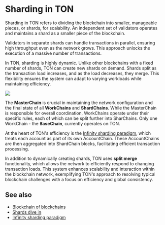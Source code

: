 
# Sharding in TON

Sharding in TON refers to dividing the blockchain into smaller, manageable pieces, or shards, for scalability. An independent set of validators operates and maintains a shard as a smaller piece of the blockchain.

Validators in separate shards can handle transactions in parallel, ensuring high throughput even as the network grows. This approach unlocks the execution of a massive number of transactions.

In TON, sharding is highly dynamic. Unlike other blockchains with a fixed number of shards, TON can create new shards on demand.
Shards split as the transaction load increases, and as the load decreases, they merge.
This flexibility ensures the system can adapt to varying workloads while maintaining efficiency.

![](/img/docs/blockchain-fundamentals/scheme.png)

The **MasterChain** is crucial in maintaining the network configuration and the final state of all **WorkChains** and **ShardChains**.
While the MasterChain is responsible for overall coordination, WorkChains operate under their specific rules, each of which can be split further into SharChains.
Only one WorkChain - the **BaseChain**, currently operates on TON.

At the heart of TON's efficiency is the [Infinity sharding paradigm](/v3/documentation/smart-contracts/shards/infinity-sharding-paradigm/), which treats each account as part of its own AccountChain.
These AccountChains are then aggregated into ShardChain blocks, facilitating efficient transaction processing.

In addition to dynamically creating shards, TON uses **split merge** functionality, which allows the network to efficiently respond to changing transaction loads. This system enhances scalability and interaction within the blockchain network, exemplifying TON's approach to resolving typical blockchain challenges with a focus on efficiency and global consistency.

## See also

- [Blockchain of blockchains](/v3/concepts/dive-into-ton/ton-blockchain/blockchain-of-blockchains/)
- [Shards dive in](/v3/documentation/smart-contracts/shards/shards-intro/)
- [Infinity sharding paradigm](/v3/documentation/smart-contracts/shards/infinity-sharding-paradigm/)

<Feedback />
